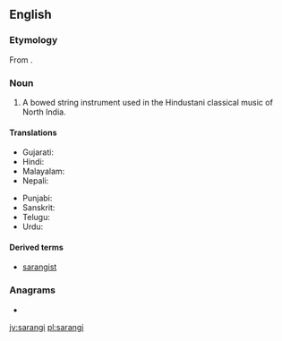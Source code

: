 ==English==
{{wikipedia|Sarangi}}
===Etymology===
From {{etyl|hi|en}} {{Deva|[[सारंगी]]}}.

===Noun===
{{en-noun}}

# {{musici}} A bowed string instrument used in the Hindustani classical music of North India.

====Translations====
{{trans-top|North Indian bowed string instrument}}
* Gujarati: {{t-|gu|સારંગી|tr=sāraṅgī}}
* Hindi: {{t-|hi|सारंगी|tr=sāraṅgī}}
* Malayalam: {{t+|ml|സാരംഗി|sc=Mlym}}
* Nepali: {{t-|ne|सारंगी|tr=sāraṅgī}}
{{trans-mid}}
* Punjabi: {{t-|pa|ਸਾਰੰਗੀ|sc=Guru}}
* Sanskrit: {{t-|sa|सारङ्गी|tr=sāraṅgī}}
* Telugu: {{t+|te|సారంగి|sc=Telu}}
* Urdu: {{t-|ur|سارنگی|tr=sāraṅgī}}
{{trans-bottom}}

====Derived terms====
* [[sarangist]]

===Anagrams===
* {{l|en|sangria}}

[[jv:sarangi]]
[[pl:sarangi]]
